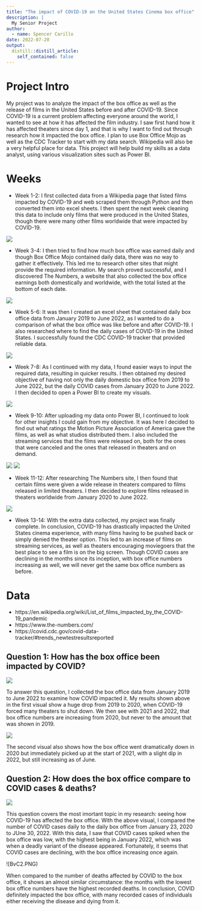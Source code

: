 ```yaml
---
title: "The impact of COVID-19 on the United States Cinema box office"
description: |
  My Senior Project
author:
  - name: Spencer Carillo
date: 2022-07-20
output:
  distill::distill_article:
    self_contained: false
---
```


# Project Intro
My project was to analyze the impact of the box office as well as the release of films in the United States before and after COVID-19. Since COVID-19 is a current problem affecting everyone around the world, I wanted to see at how it has affected the film industry. I saw first hand how it has affected theaters since day 1, and that is why I want to find out through research how it impacted the box office. I plan to use Box Office Mojo as well as the CDC Tracker to start with my data search. Wikipedia will also be a very helpful place for data. This project will help build my skills as a data analyst, using various visualization sites such as Power BI.

# Weeks
- Week 1-2: I first collected data from a Wikipedia page that listed films impacted by COVID-19 and web scraped them through Python and then converted them into excel sheets. I then spent the next week cleaning this data to include only films that were produced in the United States, though there were many other films worldwide that were impacted by COVID-19.

![](filmsimpact.PNG)

- Week 3-4: I then tried to find how much box office was earned daily and though Box Office Mojo contained daily data, there was no way to gather it effectively. This led me to research other sites that might provide the required information. My search proved successful, and I discovered The Numbers, a website that also collected the box office earnings both domestically and worldwide, with the total listed at the bottom of each date.

![](numbers.PNG)

- Week 5-6: It was then I created an excel sheet that contained daily box office data from January 2019 to June 2022, as I wanted to do a comparison of what the box office was like before and after COVID-19. I also researched where to find the daily cases of COVID-19 in the United States. I successfully found the CDC COVID-19 tracker that provided reliable data.

![](box_office.PNG)

- Week 7-8: As I continued with my data, I found easier ways to input the required data, resulting in quicker results. I then obtained my desired objective of having not only the daily domestic box office from 2019 to June 2022, but the daily COVID cases from January 2020 to June 2022. I then decided to open a Power BI to create my visuals.

![](covid.PNG)

- Week 9-10: After uploading my data onto Power BI, I continued to look for other insights I could gain from my objective. It was here I decided to find out what ratings the Motion Picture Association of America gave the films, as well as what studios distributed them. I also included the streaming services that the films were released on, both for the ones that were canceled and the ones that released in theaters and on demand.

![](cancelled.PNG)
![](vod.PNG)

- Week 11-12: After researching The Numbers site, I then found that certain films were given a wide release in theaters compared to films released in limited theaters. I then decided to explore films released in theaters worldwide from January 2020 to June 2022.

![](wide.PNG)

- Week 13-14: With the extra data collected, my project was finally complete. In conclusion, COVID-19 has drastically impacted the United States cinema experience, with many films having to be pushed back or simply denied the theater option. This led to an increase of films on streaming services, as well as theaters encouraging moviegoers that the best place to see a film is on the big screen. Though COVID cases are declining in the months since its inception, with box office numbers increasing as well, we will never get the same box office numbers as before. 

# Data

- https://en.wikipedia.org/wiki/List_of_films_impacted_by_the_COVID-19_pandemic
- https://www.the-numbers.com/
- https://covid.cdc.gov/covid-data-tracker/#trends_newtestresultsreported

## Question 1: How has the box office been impacted by COVID?

![](2019-2022.PNG)

To answer this question, I collected the box office data from January 2019 to June 2022 to examine how COVID impacted it. My results shown above in the first visual show a huge drop from 2019 to 2020, when COVID-19 forced many theaters to shut down. We then see with 2021 and 2022, that box office numbers are increasing from 2020, but never to the amount that was shown in 2019.

![](2020-2022.PNG)

The second visual also shows how the box office went dramatically down in 2020 but immediately picked up at the start of 2021, with a slight dip in 2022, but still increasing as of June.

## Question 2: How does the box office compare to COVID cases & deaths?

![](BvC.PNG)

This question covers the most imortant topic in my research: seeing how COVID-19 has affected the box office. With the above visual, I compared the number of COVID cases daily to the daily box office from January 23, 2020 to JUne 30, 2022. With this data, I saw that COVID cases spiked when the box office was low, with the highest being in January 2022, which was when a deadly variant of the disease appeared. Fortunately, it seems that COVID cases are declining, with the box office increasing once again.

![BvC2.PNG)

When compared to the number of deaths affected by COVID to the box office, it shows an almost similar circumstance: the months with the lowest box office numbers have the highest recorded deaths. In conclusion, COVID definitely impacted the box office, with many recorded cases of individuals either receiving the disease and dying from it. 